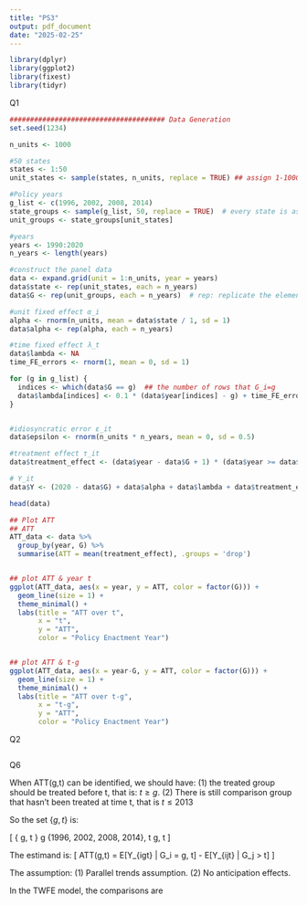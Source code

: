 ```yaml
---
title: "PS3"
output: pdf_document
date: "2025-02-25"
---
```


```r
library(dplyr)
library(ggplot2)
library(fixest)
library(tidyr)
```


Q1
```r
###################################### Data Generation
set.seed(1234)

n_units <- 1000

#50 states
states <- 1:50
unit_states <- sample(states, n_units, replace = TRUE) ## assign 1-1000 to different states

#Policy years
g_list <- c(1996, 2002, 2008, 2014)
state_groups <- sample(g_list, 50, replace = TRUE)  # every state is assigned to a policy year
unit_groups <- state_groups[unit_states]

#years
years <- 1990:2020
n_years <- length(years)

#construct the panel data
data <- expand.grid(unit = 1:n_units, year = years)
data$state <- rep(unit_states, each = n_years)  
data$G <- rep(unit_groups, each = n_years)  # rep: replicate the element n times

#unit fixed effect α_i
alpha <- rnorm(n_units, mean = data$state / 1, sd = 1)
data$alpha <- rep(alpha, each = n_years)

#time fixed effect λ_t
data$lambda <- NA 
time_FE_errors <- rnorm(1, mean = 0, sd = 1)

for (g in g_list) {
  indices <- which(data$G == g)  ## the number of rows that G_i=g
  data$lambda[indices] <- 0.1 * (data$year[indices] - g) + time_FE_errors
}


#idiosyncratic error ε_it
data$epsilon <- rnorm(n_units * n_years, mean = 0, sd = 0.5)

#treatment effect τ_it
data$treatment_effect <- (data$year - data$G + 1) * (data$year >= data$G)

# Y_it
data$Y <- (2020 - data$G) + data$alpha + data$lambda + data$treatment_effect + data$epsilon

head(data)
```


```r
## Plot ATT
## ATT
ATT_data <- data %>%
  group_by(year, G) %>%
  summarise(ATT = mean(treatment_effect), .groups = 'drop')


## plot ATT & year t
ggplot(ATT_data, aes(x = year, y = ATT, color = factor(G))) +
  geom_line(size = 1) +
  theme_minimal() +
  labs(title = "ATT over t",
       x = "t",
       y = "ATT",
       color = "Policy Enactment Year")


## plot ATT & t-g
ggplot(ATT_data, aes(x = year-G, y = ATT, color = factor(G))) +
  geom_line(size = 1) +
  theme_minimal() +
  labs(title = "ATT over t-g",
       x = "t-g",
       y = "ATT",
       color = "Policy Enactment Year")
```


Q2
```r

```




Q6

When ATT(g,t) can be identified, we should have: (1) the treated group should be treated before t, that is: $t \geq g$. (2) There is still comparison group that hasn't been treated at time t, that is $t \leq 2013$

So the set $\{g,t\}$ is:

\[
\{ g, t \} \text{ such that } g \in \{1996, 2002, 2008, 2014\}, t \geq g, t \leq 2013
\]


The estimand is:
\[
ATT(g,t) = E[Y_{igt} | G_i = g, t] - E[Y_{ijt} | G_j > t]
\]

The assumption: (1) Parallel trends assumption. (2) No anticipation effects.

In the TWFE model, the comparisons are 